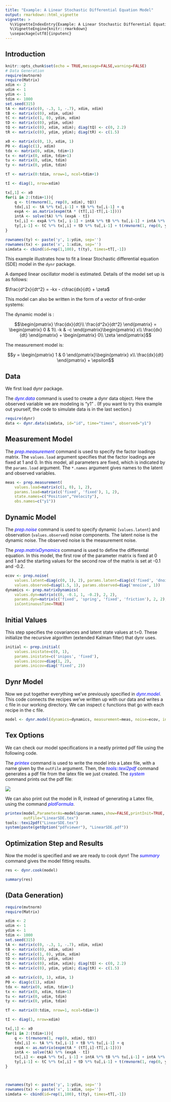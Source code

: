 ```yaml
---
title: "Example: A Linear Stochastic Differential Equation Model"
output: rmarkdown::html_vignette
vignette: >
  %\VignetteIndexEntry{Example: A Linear Stochastic Differential Equation Model}
  %\VignetteEngine{knitr::rmarkdown}
  \usepackage[utf8]{inputenc}
---
```


Introduction
---------------
```r
knitr::opts_chunk$set(echo = TRUE,message=FALSE,warning=FALSE)
# Data Generation
require(mvtnorm)
require(Matrix)
xdim <- 2
udim <- 1
ydim <- 1
tdim <- 1000
set.seed(315)
tA <- matrix(c(0, -.3, 1, -.7), xdim, xdim)
tB <- matrix(c(0), xdim, udim)
tC <- matrix(c(1, 0), ydim, xdim)
tD <- matrix(c(0), ydim, udim)
tQ <- matrix(c(0), xdim, xdim); diag(tQ) <- c(0, 2.2)
tR <- matrix(c(0), ydim, ydim); diag(tR) <- c(1.5)

x0 <- matrix(c(0, 1), xdim, 1)
P0 <- diag(c(1), xdim)
tdx <- matrix(0, xdim, tdim+1)
tx <- matrix(0, xdim, tdim+1)
tu <- matrix(0, udim, tdim)
ty <- matrix(0, ydim, tdim)

tT <- matrix(0:tdim, nrow=1, ncol=tdim+1)

tI <- diag(1, nrow=xdim)

tx[,1] <- x0
for(i in 2:(tdim+1)){
	q <- t(rmvnorm(1, rep(0, xdim), tQ))
	tdx[,i] <- tA %*% tx[,i-1] + tB %*% tu[,i-1] + q
	expA <- as.matrix(expm(tA * (tT[,i]-tT[,i-1])))
	intA <- solve(tA) %*% (expA - tI)
	tx[,i] <- expA %*% tx[, i-1] + intA %*% tB %*% tu[,i-1] + intA %*% q
	ty[,i-1] <- tC %*% tx[,i] + tD %*% tu[,i-1] + t(rmvnorm(1, rep(0, ydim), tR))
}

rownames(ty) <- paste('y', 1:ydim, sep='')
rownames(tx) <- paste('x', 1:xdim, sep='')
simdata <- cbind(id=rep(1,100), t(ty), times=tT[,-1])

```

This example illustrates how to fit a linear Stochastic differential equation (SDE) model in the `dynr` package.  

A damped linear oscillator model is estimated. Details of the model set up is as follows:

$\frac{d^2x}{dt^2} = -kx - c\frac{dx}{dt} + \zeta$

This model can also be written in the form of a vector of first-order systems:

The dynamic model is :

$$\begin{pmatrix}
\frac{dx}{dt}\\ 
\frac{d^2x}{dt^2}
\end{pmatrix} =  \begin{pmatrix}
0 & 1\\ 
-k & -c
\end{pmatrix}\begin{pmatrix}
x\\ 
\frac{dx}{dt}
\end{pmatrix} + \begin{pmatrix}
0\\ 
\zeta 
\end{pmatrix}$$

The measurement model is:

$$y = \begin{pmatrix}
1 & 0
\end{pmatrix}\begin{pmatrix}
x\\ 
\frac{dx}{dt}
\end{pmatrix} + \epsilon$$
     

Data 
---------------
We first load dynr package.

The <span style="color:blue">_dynr.data_</span> command is used to create a dynr data object.
Here the observed variable we are modeling is "y1" . (If you want to try this example out yourself, the code to simulate data is in the last section.)
```r
require(dynr)
data <- dynr.data(simdata, id="id", time="times", observed="y1")

```
Measurement Model
---------------
The <span style="color:blue">_prep.measurement_</span> command is used to specify the factor loadings matrix. The `values.load` argument specifies that the factor loadings are fixed at 1 and 0. In this model, all parameters are fixed, which is indicated by the `params.load` argument. The `*.names` argument gives names to the latent and observed variables.

```r
meas <- prep.measurement(
	values.load=matrix(c(1, 0), 1, 2), 
	params.load=matrix(c('fixed', 'fixed'), 1, 2),
	state.names=c("Position","Velocity"),
	obs.names=c("y1"))
```

Dynamic Model
---------------

The <span style="color:blue">_prep.noise_</span> command is used to specify dynamic (`values.latent`) and observation (`values.observed`) noise components. The latent noise is the dynamic noise. The observed noise is the measurement noise.

The <span style="color:blue">_prep.matrixDynamics_</span> command is used to define the differental equation. In this model, the first row of the parameter matrix is fixed at 0 and 1 and the starting values for the second row of the matrix is set at -0.1 and -0.2.

```r
ecov <- prep.noise(
	values.latent=diag(c(0, 1), 2), params.latent=diag(c('fixed', 'dnoise'), 2), 
	values.observed=diag(1.5, 1), params.observed=diag('mnoise', 1)) 
dynamics <- prep.matrixDynamics(
	values.dyn=matrix(c(0, -0.1, 1, -0.2), 2, 2),
	params.dyn=matrix(c('fixed', 'spring', 'fixed', 'friction'), 2, 2), 
	isContinuousTime=TRUE)
```

Initial Values
---------------

This step specifies the covariances and latent state values at t=0.
These initialize the recursive algorithm (extended Kalman filter) that dynr uses.

```r
initial <- prep.initial(
	values.inistate=c(0, 1),
	params.inistate=c('inipos', 'fixed'), 
	values.inicov=diag(1, 2),
	params.inicov=diag('fixed', 2)) 

```
Dynr Model
---------------
Now we put together everything we've previously specified in <span style="color:blue">_dynr.model_</span>. This code connects the recipes we've written up with our data and writes a c file in our working directory. We can inspect c functions that go with each recipe in the c file. 

```r

model <- dynr.model(dynamics=dynamics, measurement=meas, noise=ecov, initial=initial, data=data, outfile="LinearSDE.c")
```

Tex Options
---------------
We can check our model specifications in a neatly printed pdf file using the following code.

The <span style="color:blue">_printex_</span> command is used to write the model into a Latex file, with a name given by the `outFile` argument. Then, the <span style="color:blue">_tools::texi2pdf_</span> command generates a pdf file from the latex file we just created. The <span style="color:blue">_system_</span> command prints out the pdf file:

![](LinearSDE.png)

We can also print out the model in R, instead of generating a Latex file, using the command <span style="color:blue">_plotFormula_</span>.

```r
printex(model,ParameterAs=model$param.names,show=FALSE,printInit=TRUE,
        outFile="LinearSDE.tex")
tools::texi2pdf("LinearSDE.tex")
system(paste(getOption("pdfviewer"), "LinearSDE.pdf"))
```

Optimization Step and Results
---------------

Now the model is specified and we are ready to cook dynr! The <span style="color:blue">_summary_</span> command gives the model fitting results.
```r
res <- dynr.cook(model)
```

```r
summary(res)
```
(Data Generation)
---------------
```r
require(mvtnorm)
require(Matrix)

xdim <- 2
udim <- 1
ydim <- 1
tdim <- 1000
set.seed(315)
tA <- matrix(c(0, -.3, 1, -.7), xdim, xdim)
tB <- matrix(c(0), xdim, udim)
tC <- matrix(c(1, 0), ydim, xdim)
tD <- matrix(c(0), ydim, udim)
tQ <- matrix(c(0), xdim, xdim); diag(tQ) <- c(0, 2.2)
tR <- matrix(c(0), ydim, ydim); diag(tR) <- c(1.5)

x0 <- matrix(c(0, 1), xdim, 1)
P0 <- diag(c(1), xdim)
tdx <- matrix(0, xdim, tdim+1)
tx <- matrix(0, xdim, tdim+1)
tu <- matrix(0, udim, tdim)
ty <- matrix(0, ydim, tdim)

tT <- matrix(0:tdim, nrow=1, ncol=tdim+1)

tI <- diag(1, nrow=xdim)

tx[,1] <- x0
for(i in 2:(tdim+1)){
	q <- t(rmvnorm(1, rep(0, xdim), tQ))
	tdx[,i] <- tA %*% tx[,i-1] + tB %*% tu[,i-1] + q
	expA <- as.matrix(expm(tA * (tT[,i]-tT[,i-1])))
	intA <- solve(tA) %*% (expA - tI)
	tx[,i] <- expA %*% tx[, i-1] + intA %*% tB %*% tu[,i-1] + intA %*% q
	ty[,i-1] <- tC %*% tx[,i] + tD %*% tu[,i-1] + t(rmvnorm(1, rep(0, ydim), tR))
}



rownames(ty) <- paste('y', 1:ydim, sep='')
rownames(tx) <- paste('x', 1:xdim, sep='')
simdata <- cbind(id=rep(1,100), t(ty), times=tT[,-1])

```
